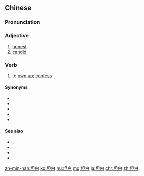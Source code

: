 ==Chinese==
{{zh-forms}}

===Pronunciation===
{{zh-pron
|m=tǎnbái
|c=taan2 baak6
|h=pfs=thán-pha̍k
|mn=qz:thán-pia̍k/tw,xm,zz:thán-pe̍k
|ma=Zh-tanbái.ogg
|cat=a,v
}}

===Adjective===
{{zh-adj}}

# [[honest]]
# [[candid]]

===Verb===
{{zh-verb}}

# to [[own up]]; [[confess]]

====Synonyms====
* {{zh-l|承認}}
* {{zh-l|供認|tr=gòngrèn}}
* {{zh-l|交代}}
* {{zh-l|自白}}
* {{zh-l|自供}}

====See also====
* {{zh-l|供詞}}
* {{zh-l|供狀}}
* {{zh-l|自白書}}
* {{zh-l|自供狀}}

{{zh-cat|Advanced}}

[[zh-min-nan:坦白]]
[[ko:坦白]]
[[hu:坦白]]
[[mg:坦白]]
[[ja:坦白]]
[[chr:坦白]]
[[zh:坦白]]